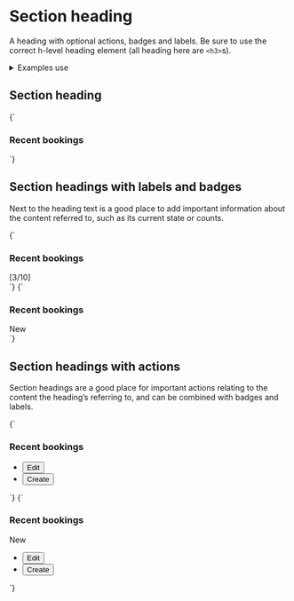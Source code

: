
<Meta title="UI/Content/Section heading" />

# Section heading

A heading with optional actions, badges and labels. Be sure to use the correct h-level heading element (all heading here are `<h3>`s).

<details class="u-margin-xl-y">
  <summary class="u-h4 u-font-medium">Examples use</summary>
  <ul>
    <li>
      <a href="/docs/atoms-button-base--button-element">a-button</a>
    </li>
    <li>
      <a href="/docs/atoms-button-ui--ui">a-button--ui</a>
    </li>
    <li>
      <a href="/docs/atoms-badge--badge">a-badge</a>
    </li>
    <li>
      <a href="/docs/atoms-list-reset--list-reset">u-list-none</a>
    </li>
    <li>
      <a href="/docs/utilities-border--border-bottom">
        u-border-gray-light-bottom
      </a>
    </li>
    <li>
      <a href="/docs/utilities-color--text-light">u-fg</a>
    </li>
    <li>
      <a href="/docs/utilities-flex--flex">u-flex</a>
    </li>
    <li>
      <a href="/docs/utilities-font--font-medium">u-font</a>
    </li>
    <li>
      <a href="/docs/utilities-typography--typography">u-h6</a>
    </li>
    <li>
      <a href="/docs/utilities-box-alignment--items-start">u-items-start</a>
    </li>
    <li>
      <a href="/docs/utilities-box-alignment--justify-between">
        u-justify-between
      </a>
    </li>
    <li>
      <a href="/docs/utilities-margin--margin-m">u-margin</a>
    </li>
    <li>
      <a href="/docs/utilities-padding--padding-m">u-padding</a>
    </li>
  </ul>
</details>

## Section heading

<Canvas>
  <Story name="Section heading">
    {`
      <div class="u-padding-m-bottom u-border-gray-light-bottom">
        <h3 class="u-margin-0 u-margin-m-right">Recent bookings</h3>
      </div>
    `}
  </Story>
</Canvas>

## Section headings with labels and badges

Next to the heading text is a good place to add important information about the content referred to, such as its current state or counts.

<Canvas>
  <Story name="Section heading with count">
    {`
      <div class="u-flex u-items-center u-padding-m-bottom u-border-gray-light-bottom">
        <h3 class="u-margin-0 u-margin-xs-right">
          Recent bookings
        </h3>
        <span class="u-fg-text-light u-font-normal u-h6">[3/10]<span>
      </div>
    `}
  </Story>
</Canvas>

<Canvas>
  <Story name="Section heading with badge">
    {`
      <div class="u-flex u-items-center u-padding-m-bottom u-border-gray-light-bottom">
        <h3 class="u-margin-0 u-margin-xs-right">
          Recent bookings
        </h3>
        <span class="a-badge a-badge--brand-1 u-h6">New<span>
      </div>
    `}
  </Story>
</Canvas>

## Section headings with actions

Section headings are a good place for important actions relating to the content the heading’s referring to, and can be combined with badges and labels.

<Canvas>
  <Story name="Section heading with actions">
    {`
      <div class="u-flex u-flex-wrap u-items-center u-justify-between u-padding-m-bottom u-border-gray-light-bottom">
        <h3 class="u-margin-0 u-margin-m-right">Recent bookings</h3>
        <ul class="u-list-none u-flex u-flex-wrap u-flex-shrink-0">
          <li class="u-margin-s-right">
            <button type="button" class="a-button a-button--ui">Edit</button>
          </li>
          <li class="u-margin-s-right">
            <button type="button" class="a-button">Create</button>
          </li>
        </ul>
      </div>
    `}
  </Story>
</Canvas>

<Canvas>
  <Story name="Section heading with badge and actions">
    {`
      <div class="u-flex u-flex-wrap u-items-center u-justify-between u-padding-m-bottom u-border-gray-light-bottom">
        <div class="u-flex u-items-center">
          <h3 class="u-margin-0 u-margin-m-right">Recent bookings</h3>
          <span class="a-badge a-badge--brand-1 u-h6">New<span>
        </div>
        <ul class="u-list-none u-flex u-flex-wrap u-flex-shrink-0">
          <li class="u-margin-s-right">
            <button type="button" class="a-button a-button--ui">Edit</button>
          </li>
          <li class="u-margin-s-right">
            <button type="button" class="a-button">Create</button>
          </li>
        </ul>
      </div>
    `}
  </Story>
</Canvas>

